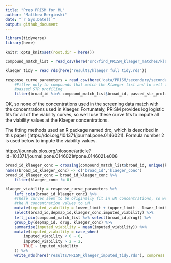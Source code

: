 ```yaml
---
title: "Prep PRISM for ML"
author: "Matthew Berginski"
date: "`r Sys.Date()`"
output: github_document
---
```


```r
library(tidyverse)
library(here)

knitr::opts_knit$set(root.dir = here())
```

```r
compound_match_list = read_csv(here('src/find_PRISM_klaeger_matches/klaeger_PRISM_match_list.csv'))

klaeger_tidy = read_rds(here('results/klaeger_full_tidy.rds'))

response_curve_parameters = read_csv(here('data/PRISM/secondary/secondary-screen-dose-response-curve-parameters.csv')) %>%
	#Filter only to compounds that match the Klaeger list and to cell lines that
	#passed STR profiling
	filter(broad_id %in% compound_match_list$broad_id, passed_str_profiling)
```

OK, so none of the concentrations used in the screening data match with the concentrations used in Klaeger. Fortunately, PRISM provides log logistic fits for all of the viability curves, so we'll use these curve fits to impute all the viability values at the Klaeger concentrations.

The fitting methods used an R package named drc, which is described in this paper (https://doi.org/10.1371/journal.pone.0146021). Formula number 2 is used below to impute the viability values.

https://journals.plos.org/plosone/article?id=10.1371/journal.pone.0146021#pone.0146021.e008

```r
broad_id_klaeger_conc = crossing(compound_match_list$broad_id, unique(klaeger_tidy$concentration_M))
names(broad_id_klaeger_conc) <- c('broad_id','klaeger_conc')
broad_id_klaeger_conc = broad_id_klaeger_conc %>%
	filter(klaeger_conc != 0)

klaeger_viability = response_curve_parameters %>%
	left_join(broad_id_klaeger_conc) %>%
	#These curves seem to be originally fit in uM concentrations, so we'll convert
	#the M concentration values to uM
	mutate(imputed_viability = lower_limit + (upper_limit - lower_limit)/(1 + exp(slope * (log(klaeger_conc*10^6) - log(ec50))))) %>%
	select(broad_id,depmap_id,klaeger_conc,imputed_viability) %>%
	left_join(compound_match_list %>% select(broad_id,drug)) %>%
	group_by(depmap_id, drug, klaeger_conc) %>%
	summarise(imputed_viability = mean(imputed_viability)) %>%
	mutate(imputed_viability = case_when(
		imputed_viability < 0 ~ 0,
		imputed_viability > 2 ~ 2,
		TRUE ~ imputed_viability
	)) %>%
	write_rds(here('results/PRISM_klaeger_imputed_tidy.rds'), compress = 'gz')
```




